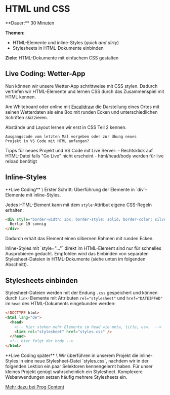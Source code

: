 
# HTML und CSS

<Callout>
  **Dauer:** 30 Minuten

  **Themen:**
  - HTML-Elemente und inline-Styles (_quick and dirty_)
  - Stylesheets in HTML-Dokumente einbinden

  **Ziele:** HTML-Dokumente mit einfachem CSS gestalten
</Callout>

## Live Coding: Wetter-App

Nun können wir unsere Wetter-App schrittweise mit CSS stylen.
Dadurch vertiefen wir HTML-Elemente und lernen CSS durch das 
Zusammenspiel mit HTML kennen.

Am Whiteboard oder online mit [Excalidraw](https://excalidraw.com)
die Darstellung eines Ortes mit seinen Wetterdaten als eine
Box mit runden Ecken und unterschiedlichen Schriften skizzieren.

<Callout type="info">
Abstände und Layout lernen wir erst in CSS Teil 2 kennen.
</Callout>

```
Ausgangscode vom letzten Mal vorgeben oder zur Übung neues 
Projekt in VS Code mit HTML anfangen?
```

<Callout type="info">
Tipps für neues Projekt und VS Code mit Live Server:
- Rechtsklick auf HTML-Datei falls "Go Live" nicht erscheint
- html/head/body werden für live reload benötigt
</Callout>

## Inline-Styles

<Callout emoji="👨🏻‍💻">
**Live Coding** \
Erster Schritt: Überführung der Elemente in `div`-Elemente mit inline-Styles.
</Callout>

Jedes HTML-Element kann mit dem `style`-Attribut eigene
CSS-Regeln erhalten:

```html
<div style="border-width: 2px; border-style: solid; border-color: silver;border-radius: 4px;">
  Berlin 19 sonnig
</div>
```

Dadurch erhält das Element einen silbernen Rahmen mit runden
Ecken.

<Callout type="warning">
Inline-Styles mit `style="..."` direkt im HTML-Element sind
nur für schnelles Ausprobieren gedacht. Empfohlen wird das
Einbinden von separaten Stylesheet-Dateien in HTML-Dokumente (siehe unten im folgenden Abschnitt).
</Callout>


## Stylesheets einbinden

Stylesheet-Dateien werden mit der Endung `.css` gespeichert
und können durch `link`-Elemente mit Attributen `rel="stylesheet"` 
und `href="DATEIPFAD"` im `head` des HTML-Dokuments eingebunden 
werden:

```html
<!DOCTYPE html>
<html lang="de">
  <head>
    <!-- hier stehen mehr Elemente im head wie meta, title, usw.  -->
    <link rel="stylesheet" href="styles.css" />
  </head>
  <!-- hier folgt der body -->
</html>
```

<Callout emoji="👨🏻‍💻">
**Live Coding später** \
Wir überführen in unserem Projekt die inline-Styles in
eine neue Stylesheet-Datei `styles.css`, nachdem
wir in der folgenden Lektion ein paar Selektoren
kennengelernt haben.
</Callout>

<Callout type="info">
Für unser kleines Projekt genügt wahrscheinlich ein
Stylesheet. Komplexere Webanwendungen setzen häufig
mehrere Stylesheets ein.
</Callout>

[Mehr dazu bei Prog Content](https://www.progcontent.com/css-kompakt/html-und-css)